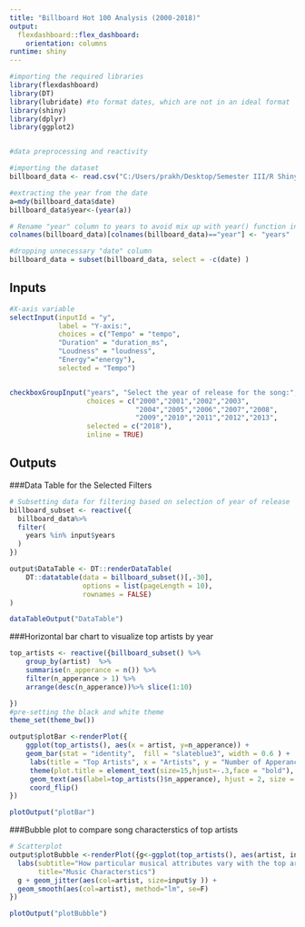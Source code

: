 ```yaml
---
title: "Billboard Hot 100 Analysis (2000-2018)"
output: 
  flexdashboard::flex_dashboard:
    orientation: columns
runtime: shiny
---
```


```r
#importing the required libraries
library(flexdashboard)
library(DT)
library(lubridate) #to format dates, which are not in an ideal format
library(shiny)
library(dplyr)
library(ggplot2)


#data preprocessing and reactivity

#importing the dataset
billboard_data <- read.csv("C:/Users/prakh/Desktop/Semester III/R Shiny/Homework 2/billboard.csv")

#extracting the year from the date
a=mdy(billboard_data$date)
billboard_data$year<-(year(a))

# Rename "year" column to years to avoid mix up with year() function in lubridate
colnames(billboard_data)[colnames(billboard_data)=="year"] <- "years"

#dropping unnecessary "date" column
billboard_data = subset(billboard_data, select = -c(date) )

```



Inputs {.sidebar}
-----------------------------------------------------------------------

```r

#X-axis variable
selectInput(inputId = "y", 
            label = "Y-axis:",
            choices = c("Tempo" = "tempo", 
            "Duration" = "duration_ms",
            "Loudness" = "loudness",
            "Energy"="energy"),
            selected = "Tempo")


checkboxGroupInput("years", "Select the year of release for the song:", 
                   choices = c("2000","2001","2002","2003",
                               "2004","2005","2006","2007","2008",
                               "2009","2010","2011","2012","2013",                                                         "2014","2015","2016","2017","2018"),
                   selected = c("2018"), 
                   inline = TRUE)


```

Outputs
-----------------------------------------------------------------------

###Data Table for the Selected Filters
```r

# Subsetting data for filtering based on selection of year of release
billboard_subset <- reactive({
  billboard_data%>%
  filter(
    years %in% input$years
  )
})

output$DataTable <- DT::renderDataTable(
    DT::datatable(data = billboard_subset()[,-30], 
                  options = list(pageLength = 10), 
                  rownames = FALSE)
)
```

```r
dataTableOutput("DataTable")
```


###Horizontal bar chart to visualize top artists by year

```r
top_artists <- reactive({billboard_subset() %>%
    group_by(artist)  %>%
    summarise(n_apperance = n()) %>%
    filter(n_apperance > 1) %>%
    arrange(desc(n_apperance))%>% slice(1:10)

})
#pre-setting the black and white theme
theme_set(theme_bw())

output$plotBar <-renderPlot({
    ggplot(top_artists(), aes(x = artist, y=n_apperance)) +
    geom_bar(stat = "identity",  fill = "slateblue3", width = 0.6 ) +
     labs(title = "Top Artists", x = "Artists", y = "Number of Apperance on the Top 100") +
     theme(plot.title = element_text(size=15,hjust=-.3,face = "bold"), axis.title =   element_text(size=12)) +
     geom_text(aes(label=top_artists()$n_apperance), hjust = 2, size = 3, color = 'white') +
     coord_flip()
})
```

```r
plotOutput("plotBar")
```

###Bubble plot to compare song characterstics of top artists

```r

# Scatterplot
output$plotBubble <-renderPlot({g<-ggplot(top_artists(), aes(artist, input$y)) + 
  labs(subtitle="How particular musical attributes vary with the top artists?",
       title="Music Characterstics")
  g + geom_jitter(aes(col=artist, size=input$y )) + 
  geom_smooth(aes(col=artist), method="lm", se=F)
})

```

```r
plotOutput("plotBubble")
```

